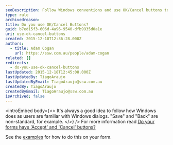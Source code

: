 ```yaml
---
seoDescription: Follow Windows conventions and use OK/Cancel buttons to ensure familiar dialog designs for users.
type: rule
archivedreason:
title: Do you use OK/Cancel Buttons?
guid: b7ed15f3-606d-4a96-9540-dfb9935d0a1e
uri: use-ok-cancel-buttons
created: 2015-12-18T12:36:28.000Z
authors:
  - title: Adam Cogan
    url: https://ssw.com.au/people/adam-cogan
related: []
redirects:
  - do-you-use-ok-cancel-buttons
lastUpdated: 2015-12-18T12:45:08.000Z
lastUpdatedBy: TiagoAraujo
lastUpdatedByEmail: TiagoAraujo@ssw.com.au
createdBy: TiagoAraujo
createdByEmail: TiagoAraujo@ssw.com.au
isArchived: false
---
```


<introEmbed
  body={<>
It's always a good idea to follow how Windows does as users are familiar with Windows dialogs. "Save" and "Back" are non-standard, for example.
  </>}
/>
For more information read [Do your forms have 'Accept' and 'Cancel' buttons?](https://www.ssw.com.au/ssw/standards/rules/rulestobetterwindowsforms.aspx#ANCBTN)

See the [examples](/use-clean-designs-when-creating-forms) for how to do this on your form.
